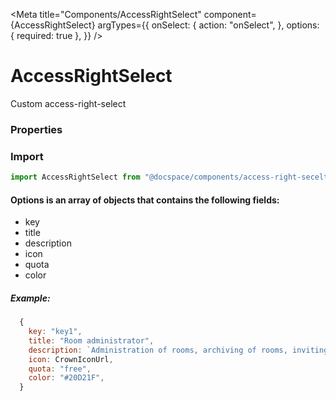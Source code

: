

<Meta
  title="Components/AccessRightSelect"
  component={AccessRightSelect}
  argTypes={{
    onSelect: {
      action: "onSelect",
    },
    options: { required: true },
  }}
/>

# AccessRightSelect

Custom access-right-select

<Canvas>
  <Story story={stories.Default} name="Default" />
</Canvas>

### Properties

<ArgsTable story="Default" />

### Import

```js
import AccessRightSelect from "@docspace/components/access-right-secelt";
```

#### Options is an array of objects that contains the following fields:

- key
- title
- description
- icon
- quota
- color

##### Example:

```js
  {
    key: "key1",
    title: "Room administrator",
    description: `Administration of rooms, archiving of rooms, inviting and managing users in rooms.`,
    icon: CrownIconUrl,
    quota: "free",
    color: "#20D21F",
  }
```
